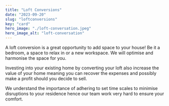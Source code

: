 ```yaml
---
title: "Loft Conversions"
date: "2023-09-20"
slug: "loftconversions"
key: "card"
hero_image: "./loft-conversation.jpeg"
hero_image_alt: "loft-conversation"
---
```



A loft conversion is a great opportunity to add space to your house! Be it a bedroom, a space to relax in or a new workspace. We will optimise and harmonise the space for you. 

Investing into your existing home by converting your loft also increase the value of your home meaning you can recover the expenses and possibly make a profit should you decide to sell. 

We understand the importance of adhering to set time scales to minimise disruptions to your residence hence our team work very hard to ensure your comfort. 

